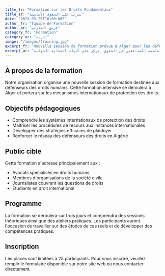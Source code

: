 ```yaml
---
title_fr: "Formation sur les Droits Fondamentaux"
title_ar: "تدريب على الحقوق الأساسية"
date: "2023-08-25T10:00:00Z"
author_fr: "Équipe de Formation"
author_ar: "فريق التدريب"
category_fr: "Formation"
category_ar: "تدريب"
image: "/images/training.jpg"
excerpt_fr: "Nouvelle session de formation prévue à Alger pour les défenseurs des droits, axée sur les mécanismes de protection internationale."
excerpt_ar: "دورة تدريبية جديدة مخططة في الجزائر العاصمة للمدافعين عن الحقوق، تركز على آليات الحماية الدولية."
---
```


## À propos de la formation

Notre organisation organise une nouvelle session de formation destinée aux défenseurs des droits humains. Cette formation intensive se déroulera à Alger et portera sur les mécanismes internationaux de protection des droits.

## Objectifs pédagogiques

- Comprendre les systèmes internationaux de protection des droits
- Maîtriser les procédures de recours aux instances internationales
- Développer des stratégies efficaces de plaidoyer
- Renforcer le réseau des défenseurs des droits en Algérie

## Public cible

Cette formation s'adresse principalement aux :
- Avocats spécialisés en droits humains
- Membres d'organisations de la société civile
- Journalistes couvrant les questions de droits
- Étudiants en droit international

## Programme

La formation se déroulera sur trois jours et comprendra des sessions théoriques ainsi que des ateliers pratiques. Les participants auront l'occasion de travailler sur des études de cas réels et de développer des compétences pratiques.

## Inscription

Les places sont limitées à 25 participants. Pour vous inscrire, veuillez remplir le formulaire disponible sur notre site web ou nous contacter directement. 